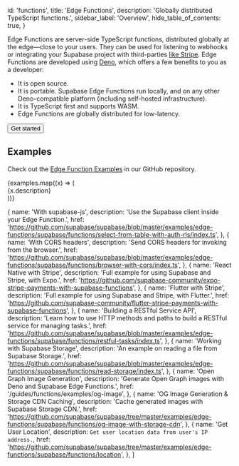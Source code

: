 
  id: 'functions',
  title: 'Edge Functions',
  description: 'Globally distributed TypeScript functions.',
  sidebar_label: 'Overview',
  hide_table_of_contents: true,
}

Edge Functions are server-side TypeScript functions, distributed globally at the edge—close to your users. They can be used for listening to webhooks or integrating your Supabase project with third-parties [like Stripe](https://github.com/supabase/supabase/tree/master/examples/edge-functions/supabase/functions/stripe-webhooks). Edge Functions are developed using [Deno](https://deno.com), which offers a few benefits to you as a developer:

- It is open source.
- It is portable. Supabase Edge Functions run locally, and on any other Deno-compatible platform (including self-hosted infrastructure).
- It is TypeScript first and supports WASM.
- Edge Functions are globally distributed for low-latency.

<div className="not-prose">
  <Button as="a" href="/docs/guides/functions/quickstart" size="medium">
    Get started
  </Button>
</div>

## Examples

Check out the [Edge Function Examples](https://github.com/supabase/supabase/tree/master/examples/edge-functions) in our GitHub repository.

<div className="grid md:grid-cols-12 gap-4 not-prose">
  {examples.map((x) => (
    <div className="col-span-4">
      <Link href={x.href} passHref>
        <a>
          <GlassPanel icon={'/docs/img/icons/github-icon'} hasLightIcon={true} title={x.name}>
            {x.description}
          </GlassPanel>
        </a>
      </Link>
    </div>
  ))}
</div>

  {
    name: 'With supabase-js',
    description: 'Use the Supabase client inside your Edge Function.',
    href: 'https://github.com/supabase/supabase/blob/master/examples/edge-functions/supabase/functions/select-from-table-with-auth-rls/index.ts',
  },
  {
    name: 'With CORS headers',
    description: 'Send CORS headers for invoking from the browser.',
    href: 'https://github.com/supabase/supabase/blob/master/examples/edge-functions/supabase/functions/browser-with-cors/index.ts',
  },
  {
    name: 'React Native with Stripe',
    description: 'Full example for using Supabase and Stripe, with Expo.',
    href: 'https://github.com/supabase-community/expo-stripe-payments-with-supabase-functions',
  },
  {
    name: 'Flutter with Stripe',
    description: 'Full example for using Supabase and Stripe, with Flutter.',
    href: 'https://github.com/supabase-community/flutter-stripe-payments-with-supabase-functions',
  },
  {
    name: 'Building a RESTful Service API',
    description:
      'Learn how to use HTTP methods and paths to build a RESTful service for managing tasks.',
    href: 'https://github.com/supabase/supabase/blob/master/examples/edge-functions/supabase/functions/restful-tasks/index.ts',
  },
  {
    name: 'Working with Supabase Storage',
    description: 'An example on reading a file from Supabase Storage.',
    href: 'https://github.com/supabase/supabase/blob/master/examples/edge-functions/supabase/functions/read-storage/index.ts',
  },
  {
    name: 'Open Graph Image Generation',
    description: 'Generate Open Graph images with Deno and Supabase Edge Functions.',
    href: '/guides/functions/examples/og-image',
  },
  {
    name: 'OG Image Generation & Storage CDN Caching',
    description: 'Cache generated images with Supabase Storage CDN.',
    href: 'https://github.com/supabase/supabase/tree/master/examples/edge-functions/supabase/functions/og-image-with-storage-cdn',
  },
  {
    name: 'Get User Location',
    description: `Get user location data from user's IP address.`,
    href: 'https://github.com/supabase/supabase/tree/master/examples/edge-functions/supabase/functions/location',
  },
]


